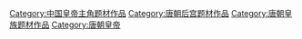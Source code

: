 [[Category:中国皇帝主角题材作品|Category:中国皇帝主角题材作品]]
[[Category:唐朝后宫题材作品|Category:唐朝后宫题材作品]]
[[Category:唐朝皇族题材作品|Category:唐朝皇族题材作品]]
[[Category:唐朝皇帝|Category:唐朝皇帝]]